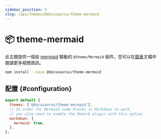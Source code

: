 ```yaml
---
sidebar_position: 5
slug: /api/themes/@docusaurus/theme-mermaid
---
```


# 📦 theme-mermaid

此主題提供一個由 [mermaid](https://mermaid-js.github.io/) 驅動的 `@theme/Mermaid` 組件。您可以在[圖表](../../guides/markdown-features/markdown-features-diagrams.mdx)文檔中閱讀更多相關資訊。

```bash npm2yarn
npm install --save @docusaurus/theme-mermaid
```

## 配置 {#configuration}

```js title="docusaurus.config.js"
export default {
  themes: ['@docusaurus/theme-mermaid'],
  // In order for Mermaid code blocks in Markdown to work,
  // you also need to enable the Remark plugin with this option
  markdown: {
    mermaid: true,
  },
};
```